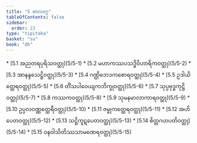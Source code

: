 ```yaml
---
title: "5 ဗာလဝဂ္ဂ"
tableOfContents: false
sidebar:
  order: 23
type: "tipitaka"
basket: "su"
book: "dh"
---
```



<DynamicBreadcrumb />



<TableOfContents book="dh" section="5">
* [5.1 အညတရပုရိသဝတ္ထု](5/5-1)
* [5.2 မဟာကဿပသဒ္ဓိဝိဟာရိကဝတ္ထု](5/5-2)
* [5.3 အာနန္ဒသေဋ္ဌိဝတ္ထု](5/5-3)
* [5.4 ဂဏ္ဌိဘေဒကစောရဝတ္ထု](5/5-4)
* [5.5 ဥဒါယိတ္ထေရဝတ္ထု](5/5-5)
* [5.6 တိံသပါဝေယျကဘိက္ခုဝတ္ထု](5/5-6)
* [5.7 သုပ္ပဗုဒ္ဓကုဋ္ဌိဝတ္ထု](5/5-7)
* [5.8 ကဿကဝတ္ထု](5/5-8)
* [5.9 သုမနမာလာကာရဝတ္ထု](5/5-9)
* [5.10 ဥပ္ပလဝဏ္ဏတ္ထေရီဝတ္ထု](5/5-10)
* [5.11 ဇမ္ဗုကတ္ထေရဝတ္ထု](5/5-11)
* [5.12 အဟိပေတဝတ္ထု](5/5-12)
* [5.13 သဋ္ဌိကူဋပေတဝတ္ထု](5/5-13)
* [5.14 စိတ္တဂဟပတိဝတ္ထု](5/5-14)
* [5.15 ဝနဝါသိတိဿသာမဏေရဝတ္ထု](5/5-15)
</TableOfContents>